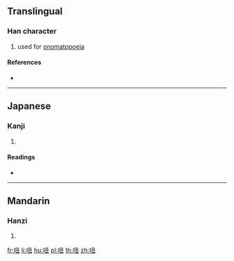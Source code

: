 ==Translingual==

===Han character===
{{Han char|rn=30|rad=口|as=04|sn=7|four=67015|canj=RNG|ids=⿰口丑}}

# used for [[onomatopoeia]]

====References====
* {{Han ref|kx=0177.100|dkj=03324|dj=0394.160|hdz=10595.070|uh=541C|ud=21532|bh=CA7C|bd=51836}}

----

==Japanese==

===Kanji===
{{ja-kanji|grade=|rs=口04}}

# {{defn|lang=ja|sort=口04}}

====Readings====
* {{ja-readings|on=[[ちゅう]] (chū)|kun=[[こえ]] (koe)}}

----

==Mandarin==

===Hanzi===
{{cmn-hanzi|pin=[[chǒu]] ([[chou3]])|wg=ch'ou<sup>3</sup>}}

# {{defn|lang=cmn|sort=口04}}

[[fr:吜]]
[[li:吜]]
[[hu:吜]]
[[pl:吜]]
[[th:吜]]
[[zh:吜]]
